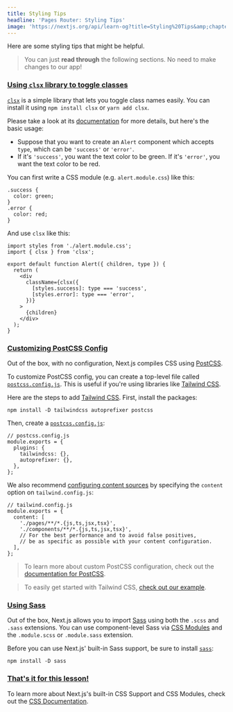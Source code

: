 ```yaml
---
title: Styling Tips
headline: 'Pages Router: Styling Tips'
image: 'https://nextjs.org/api/learn-og?title=Styling%20Tips&amp;chapter=18'
---
```


Here are some styling tips that might be helpful.

> You can just **read through** the following sections. No need to make changes to our app!

### [Using `clsx` library to toggle classes](#using-clsx-library-to-toggle-classes)

[`clsx`](https://www.npmjs.com/package/clsx) is a simple library that lets you toggle class names easily. You can install it using `npm install clsx` or `yarn add clsx`.

Please take a look at its [documentation](https://github.com/lukeed/clsx) for more details, but here's the basic usage:

*   Suppose that you want to create an `Alert` component which accepts `type`, which can be `'success'` or `'error'`.
*   If it's `'success'`, you want the text color to be green. If it's `'error'`, you want the text color to be red.

You can first write a CSS module (e.g. `alert.module.css`) like this:

```
.success {
  color: green;
}
.error {
  color: red;
}
```

And use `clsx` like this:

```
import styles from './alert.module.css';
import { clsx } from 'clsx';
 
export default function Alert({ children, type }) {
  return (
    <div
      className={clsx({
        [styles.success]: type === 'success',
        [styles.error]: type === 'error',
      })}
    >
      {children}
    </div>
  );
}
```

### [Customizing PostCSS Config](#customizing-postcss-config)

Out of the box, with no configuration, Next.js compiles CSS using [PostCSS](https://postcss.org/).

To customize PostCSS config, you can create a top-level file called [`postcss.config.js`](/docs/advanced-features/customizing-postcss-config#customizing-plugins). This is useful if you're using libraries like [Tailwind CSS](https://tailwindcss.com/).

Here are the steps to add [Tailwind CSS](https://tailwindcss.com/). First, install the packages:

```
npm install -D tailwindcss autoprefixer postcss
```

Then, create a [`postcss.config.js`](/docs/advanced-features/customizing-postcss-config#customizing-plugins):

```
// postcss.config.js
module.exports = {
  plugins: {
    tailwindcss: {},
    autoprefixer: {},
  },
};
```

We also recommend [configuring content sources](https://tailwindcss.com/docs/content-configuration) by specifying the `content` option on `tailwind.config.js`:

```
// tailwind.config.js
module.exports = {
  content: [
    './pages/**/*.{js,ts,jsx,tsx}',
    './components/**/*.{js,ts,jsx,tsx}',
    // For the best performance and to avoid false positives,
    // be as specific as possible with your content configuration.
  ],
};
```

> To learn more about custom PostCSS configuration, check out the [documentation for PostCSS](/docs/advanced-features/customizing-postcss-config).

> To easily get started with Tailwind CSS, [check out our example](https://github.com/vercel/next.js/tree/canary/examples/with-tailwindcss).

### [Using Sass](#using-sass)

Out of the box, Next.js allows you to import [Sass](/docs/basic-features/built-in-css-support#sass-support) using both the `.scss` and `.sass` extensions. You can use component-level Sass via [CSS Modules](/docs/basic-features/built-in-css-support#adding-component-level-css) and the `.module.scss` or `.module.sass` extension.

Before you can use Next.js' built-in Sass support, be sure to install [`sass`](https://github.com/sass/sass):

```
npm install -D sass
```

### [That's it for this lesson!](#thats-it-for-this-lesson)

To learn more about Next.js's built-in CSS Support and CSS Modules, check out the [CSS Documentation](/docs/basic-features/built-in-css-support).
